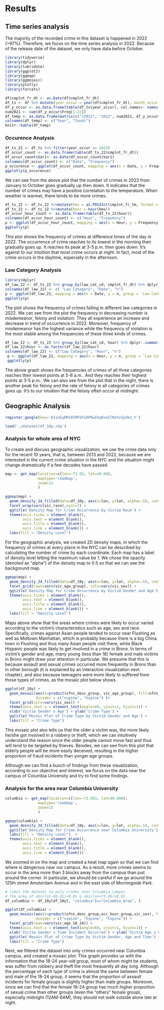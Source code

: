 # Results



## Time series analysis
The majority of the recorded crime in this dataset is happened in 2022 (>97%). Therefore, we focus on the time series analysis in 2022. Because of the release date of the dataset, we only have data before October.

```r
library(tidyverse)
library(dplyr)
library(lubridate)
library(ggplot2)
library(ggmap)
library(ggmosaic)
library(plotly)
library(forcats)

df$cmplnt_fr_dt <- as.Date(df$cmplnt_fr_dt)
df_ts <- df %>% mutate(year_occur = year(df$cmplnt_fr_dt), month_occur = month(df$cmplnt_fr_dt))
df_y_occur <- as.data.frame(table(df_ts$year_occur), col.names<- names(c("Year", "Freq")) )
num2021 <- sum(df_y_occur$Freq[1:22])
df_temp <- as.data.frame(matrix(c("<2022", "2022", num2021, df_y_occur$Freq[23]),nrow = 2))
colnames(df_temp) <- c("Year", "Count")
knitr::kable(df_temp)
```

### Occurence Analysis
```r
df_ts_22 <- df_ts %>% filter(year_occur == 2022)
df_occur_count <- as.data.frame(table(df_ts_22$cmplnt_fr_dt))
df_occur_count$Var1<- as.Date(df_occur_count$Var1)
colnames(df_occur_count) <- c("Date", "Frequency")
p_occurence <- ggplot(df_occur_count, mapping = aes(x = Date, y = Frequency)) + geom_path()+ geom_point() + xlab("Date") + ylab("Frequency") + ggtitle("Frequency of Crime in 2022")
ggplotly(p_occurence)
```

We can see from the above plot that the number of crimes in 2022 from January to October goes gradually up then down. It indicates that the number of crimes may have a positive correlation to the temperature. When weather is warmer, there tends to be more crimes. 

```r
df_ts_22 <- df_ts_22 %>%mutate(hms = as.POSIXct(cmplnt_fr_tm, format = "%H:%M:%OS"))
df_ts_22 <- df_ts_22 %>%mutate(hour = hour(hms))
df_occur_hour_count <- as.data.frame(table(df_ts_22$hour))
colnames(df_occur_hour_count) <- c("Hour", "Frequency")
p <- ggplot(df_occur_hour_count, mapping = aes(x = Hour, y = Frequency, group=1))+geom_line() +geom_point()+xlab("Hour") + ylab("Frequency") + ggtitle("Frequency of crime at different times of the day in 2022")
ggplotly(p)
```

This plot shows the frequency of crimes at difference times of the day in 2022. The occurrence of crime reaches to its lowest in the morning then gradually goes up. It reaches its peak at 3-5 p.m. then goes down. It's against to our intuition that most crime occurs at night. In fact, most of the crime occurs in the daytime, especially in the afternoon.

### Law Category Analysis

```r
library(dplyr)
df_law_22 <- df_ts_22 %>% group_by(law_cat_cd, cmplnt_fr_dt) %>% dplyr::summarise(n = n()) %>% ungroup()
colnames(df_law_22) <- c( "Law Category", "Date", "n")
p <- ggplot(df_law_22, mapping = aes(x = Date, y = n, group = `Law Category`, color = `Law Category`))  + geom_line() +geom_point()+labs(x = "Date", y = "Frequency", title = "Frequency of Crime in Different Law Categories in 2022", color = "Law Category")
ggplotly(p)
```

The plot shows the frequency of crimes falling in different law categories in 2022. We can see from the plot the frequency in decreasing number is misdemeanor, felony and violation. They all experience an increase and decrease in trend of occurrence in 2022. Moreover, frequency of misdemeanor has the highest variance while the frequency of violation is the most stable among the frequencies of these three kinds of crimes.

```r
df_law_22 <- df_ts_22 %>% group_by(law_cat_cd, hour) %>% dplyr::summarise(n = n())
df_law_22$hour <- as.factor(df_law_22$hour)
colnames(df_law_22) <- c("Law Category", "Hour", "n")
 p <- ggplot(df_law_22, mapping = aes(x = Hour, y = n, group = `Law Category`, color = `Law Category`)) + geom_line()+geom_point() +labs(x = "Hour", y = "Frequency", title = "Frequency of Crimes in Different Law Categories in Different Time of a Day in 2022", color = "Law Category")
 ggplotly(p)
```


The above graph shows the frequencies of crimes of all three categories reaches their lowest points at 5-6 a.m.. And they reaches their highest points at 3-5 p.m.. We can also see from the plot that in the night, there is another peak for felony and the rate of felony in all categories of crimes goes up. It's to our intuition that the felony often occur at midnight. 


## Geographic Analysis

```r
register_google(key='AIzaSyDMi8CMFkX1AP6wIkqOsoIlNzhzSydkz_Y')

load('./dataset/df_10y.rda')
```

### Analysis for whole area of NYC

To create and discuss geographic visualization, we use the crime data only for the recent 10 years, that is, between 2013 and 2022, because we are interested in the current crime situation in the NYC and the situation might change dramatically if a few decades have passed.


```r
map <- get_map(location=c(lon=-73.92, lat=40.80),
               maptype='roadmap',
               zoom=11
               )
  
ggmap(map) + 
  geom_density_2d_filled(data=df_10y, aes(x=lon, y=lat, alpha=.5), contour = FALSE, contour_var= "ndensity") +
  facet_wrap(vars(vic_race),ncol=2) + 
  ggtitle('Density Map for Crime Occurrence by Victim Race') +
  theme(axis.ticks = element_blank(), 
        axis.text = element_blank(),  
        axis.title = element_blank(), 
        axis.line = element_blank()) +
  labs(fill = "Density Level")
```

For the geographic analysis, we created 2D density maps, in which the frequency of crimes at every place in the NYC can be described by calculating the number of crime by each coordinate. Each map has a label of density level letting the maximum value be 1. We chose the opacity (denoted as "alpha") of the density map to 0.5 so that we can see the background map.


```r
ggmap(map) + 
  geom_density_2d_filled(data=df_10y, aes(x=lon, y=lat, alpha=.5), contour = FALSE, contour_var= "ndensity") +
  facet_grid(rows=vars(vic_age_group), cols=vars(vic_sex)) + 
  ggtitle('Density Map for Crime Occurrence by Victim Gender and Age') +
  theme(axis.ticks = element_blank(), 
        axis.text = element_blank(),  
        axis.title = element_blank(), 
        axis.line = element_blank()) +
  labs(fill = "Density Level")
```


Maps above show that the areas where crimes were likely to occur varied according to the victim's characteristics such as age, sex and race. Specifically, crimes against Asian people tended to occur near Flushing as well as Midtown Manhattan, which is probably because there is a big China town in Flushing and thus many Asian people visit there, while Black Hispanic people was likely to get involved in a crime in Bronx. In terms of victim's gender and age, many young (less than 18) female and male victims in Bronx might draw your attention in particular. We presume that this is because assault and sexual crimes occurred more frequently in Bronx than in other borough (it is explained by an interactive visualization next chapter), and also because teenagers were more likely to suffered from those types of crimes, as the mosaic plot below shows.


```r
ggplot(df_10y) + 
  geom_mosaic(aes(x=product(ofns_desc_group, vic_age_group), fill=ofns_desc_group), 
              divider = c("vspine", "hspine") )+
  facet_grid(cols=vars(vic_sex)) + 
  theme(axis.text.x = element_text(angle=60, vjust=1, hjust=1)) +
  xlab('Victim Gender x Age') + ylab('Crime Type') +
  ggtitle('Mosaic Plot of Crime Type by Victim Gender and Age') +
  labs(fill = "Crime Type")


```


This mosaic plot also tells us that the older a victim was, the more likely he/she got involved in a robbery or theft, which we can intuitively understand the reason since the older people cannot move fast and thus will tend to be targeted by thieves. Besides, we can see from this plot that elderly people will be more easily deceived, resulting in the higher proportion of fraud incidents than yonger age groups.

Although we can find a bunch of findings from these visualization, according to our objective and interest, we focus on the data near the campus of Columbia University and try to find some findings.

### Analysis for the area near Columbia University 

```r
columbia <- get_map(location=c(lon=-73.963, lat=40.808),
               maptype='roadmap',
               zoom=15
               )

ggmap(columbia) + 
  geom_density_2d_filled(data=df_10y, aes(x=lon, y=lat, alpha=.5), contour = FALSE, contour_var= "ndensity") +
  ggtitle('Density Map for Crime Occurrence near Columbia Univeristy') +
  labs(fill = "Density Level")  +
  theme(axis.ticks = element_blank(), 
        axis.text = element_blank(),  
        axis.title = element_blank(), 
        axis.line = element_blank())
```

We zoomed in on the map and created a heat map again so that we can find where is dangerous near our campus.
As a result, more crimes seems to occur in the area more than 3 blocks away from the campus than just around the corner. In particular, we should be careful if we go around the 125th street Amsterdam Avenue and in the east side of Morningside Park.



```r
# limit the dataset to only crimes near Columbia campus
# the area of abs(lat-40.81)<0.01 & abs(lon+73.96)<0.01 
df_columbia <- df_10y[df_10y[, "columbia"]=="Columbia_Area", ]

ggplot(df_columbia) + 
  geom_mosaic(aes(x=product(ofns_desc_group,occ_hour_group,vic_sex), fill=ofns_desc_group), 
              divider = c("vspine", "hspine", "hspine")) +
  facet_grid(rows=vars(vic_age_18_24)) +
  theme(axis.text.x = element_text(angle=60, vjust=1, hjust=1)) +
  xlab('Victim Gender x Time Incident Occurred') + ylab('Victim Age x Crime Type') +
  ggtitle('Mosaic Plot of Crime Type by Victim Gender, Age and Time') +
  labs(fill = "Crime Type")


```


Next, we filtered the dataset into only crimes occurred near Columbia campus, and created a mosaic plot. This graph provides us with the information that the 18-24 year-old group, most of whom might be students, was suffer from robbery and theft the most frequently all day long. Although the percentage of each type of crime is almost the same between female and male of the 18-24 group, it seems that the proportion of assault incidents for female groups is slightly higher than male groups. Moreover, since we can find that the female 18-24 group has much higher proportion of sexual crime than other groups (even the "others" female group), especially midnight (12AM-6AM), they should not walk outside alone late at night.



